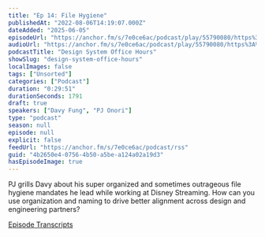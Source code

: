 ```yaml
---
title: "Ep 14: File Hygiene"
publishedAt: "2022-08-06T14:19:07.000Z"
dateAdded: "2025-06-05"
episodeUrl: "https://anchor.fm/s/7e0ce6ac/podcast/play/55790080/https%3A%2F%2Fd3ctxlq1ktw2nl.cloudfront.net%2Fstaging%2F2022-7-6%2Fa0aeb027-8053-ae10-2a89-aa678331a768.mp3"
audioUrl: "https://anchor.fm/s/7e0ce6ac/podcast/play/55790080/https%3A%2F%2Fd3ctxlq1ktw2nl.cloudfront.net%2Fstaging%2F2022-7-6%2Fa0aeb027-8053-ae10-2a89-aa678331a768.mp3"
podcastTitle: "Design System Office Hours"
showSlug: "design-system-office-hours"
localImages: false
tags: ["Unsorted"]
categories: ["Podcast"]
duration: "0:29:51"
durationSeconds: 1791
draft: true
speakers: ["Davy Fung", "PJ Onori"]
type: "podcast"
season: null
episode: null
explicit: false
feedUrl: "https://anchor.fm/s/7e0ce6ac/podcast/rss"
guid: "4b2650e4-0756-4b50-a5be-a124a02a19d3"
hasEpisodeImage: true
---
```

PJ grills Davy about his super organized and sometimes outrageous file hygiene mandates he lead while working at Disney Streaming. How can you use organization and naming to drive better alignment across design and engineering partners?

[Episode Transcripts](https://docs.google.com/document/d/1eBPOj7pQJBKCsc4uWlMM1XwwfTOLiK7Av_qEbwu2F_M/edit?usp=sharing)
